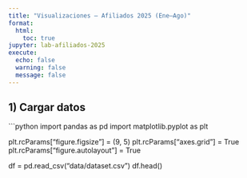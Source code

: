 ```yaml
---
title: "Visualizaciones — Afiliados 2025 (Ene–Ago)"
format:
  html:
    toc: true
jupyter: lab-afiliados-2025
execute:
  echo: false
  warning: false
  message: false
---
```


## 1) Cargar datos
```python
import pandas as pd
import matplotlib.pyplot as plt

plt.rcParams["figure.figsize"] = (9, 5)
plt.rcParams["axes.grid"] = True
plt.rcParams["figure.autolayout"] = True

df = pd.read_csv("data/dataset.csv")
df.head()


